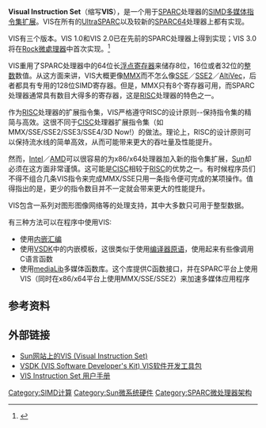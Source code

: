 '''Visual Instruction Set'''（缩写'''VIS'''），是一个用于[[SPARC|SPARC]]处理器的[[SIMD|SIMD]][[多媒体指令集扩展|多媒体指令集扩展]]。VIS在所有的[[UltraSPARC|UltraSPARC]]以及较新的[[SPARC64|SPARC64]]处理器上都有实现。

VIS有三个版本。VIS 1.0和VIS 2.0已在先前的SPARC处理器上得到实现；VIS 3.0 将在[[Rock微處理器|Rock微處理器]]中首次实现。<ref>{{cite web
  |url = http://sun.com/processors/vis/download/mlib/mlib_wp.pdf
  |title = MT mediaLib for Chip MultiThreaded (CMT) Processors
  |accessdate = 2007-12-03
  |author = Liang He
  |coauthors = Harlan McGhan
  |date = May 2005
  |publisher = Sun Microsystems, Inc.
  |archive-date = 2008-07-06
  |archive-url = https://web.archive.org/web/20080706002318/http://www.sun.com/processors/vis/download/mlib/mlib_wp.pdf
  }}</ref>

VIS重用了SPARC处理器中的64位长[[浮点|浮点]][[寄存器|寄存器]]来储存8位，16位或者32位的[[整数|整数]]数值。从这方面来讲，VIS大概更像[[MMX|MMX]]而不怎么像[[SSE|SSE]]／[[SSE2|SSE2]]／[[AltiVec|AltiVec]]，后者都具有专用的128位SIMD寄存器。但是，MMX只有8个寄存器可用，而SPARC处理器通常具有数目大得多的寄存器，这是[[RISC|RISC]]处理器的特色之一。

作为[[RISC|RISC]]处理器的扩展指令集，VIS严格遵守RISC的设计原则--保持指令集的精简与高效。这很不同于[[CISC|CISC]]处理器扩展指令集（如MMX/SSE/SSE2/SSE3/SSE4/3D Now!）的做法。理论上，RISC的设计原则可以保持流水线的简单高效，从而可能带来更大的吞吐量及性能提升。

然而，[[Intel|Intel]]／[[AMD|AMD]]可以很容易的为x86/x64处理器加入新的指令集扩展，[[升阳|Sun]]却必须在这方面非常谨慎。这可能是[[CISC|CISC]]相较于[[RISC|RISC]]的优势之一。有时候程序员们不得不组合几条VIS指令来完成MMX/SSE只用一条指令便可完成的某项操作。值得指出的是，更少的指令数目并不一定就会带来更大的性能提升。

VIS包含一系列对图形图像网络等的处理支持，其中大多数只可用于整型数据。

有三种方法可以在程序中使用VIS:
*使用[[内嵌汇编|内嵌汇编]]
*使用[[VSDK|VSDK]]中的内嵌模板，这很类似于使用[[编译器原语|编译器原语]]，使用起来有些像调用C语言函数
*使用[[mediaLib|mediaLib]]多媒体函数库。这个库提供C函数接口，并在SPARC平台上使用VIS（同时在x86/x64平台上使用MMX/SSE/SSE2）来加速多媒体应用程序

== 参考资料 ==
{{Reflist}}

== 外部链接 ==
*[http://sun.com/processors/vis/ Sun网站上的VIS (Visual Instruction Set)] {{Wayback|url=http://sun.com/processors/vis/ |date=20090601091348 }}
*[http://sun.com/processors/vis/vsdk.html VSDK (VIS Software Developer's Kit) VIS软件开发工具包] {{Wayback|url=http://sun.com/processors/vis/vsdk.html |date=20090602092307 }}
*[https://web.archive.org/web/20120201122223/http://www.nondot.org/sabre/os/files/Processors/VISInstructionSetUsersManual.pdf VIS Instruction Set 用户手册]

{{多媒体指令集}}

[[Category:SIMD计算|Category:SIMD计算]]
[[Category:Sun微系统硬件|Category:Sun微系统硬件]]
[[Category:SPARC微处理器架构|Category:SPARC微处理器架构]]